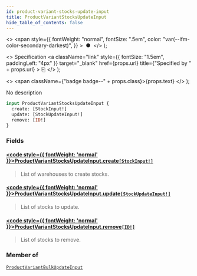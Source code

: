 ```yaml
---
id: product-variant-stocks-update-input
title: ProductVariantStocksUpdateInput
hide_table_of_contents: false
---
```


  <>
    <span
      style={{
        fontWeight: "normal",
        fontSize: ".5em",
        color: "var(--ifm-color-secondary-darkest)",
      }}
    >
      &nbsp;●&nbsp;
    </span>
  </>
);

  <>
    Specification
    <a
      className="link"
      style={{ fontSize: "1.5em", paddingLeft: "4px" }}
      target="\_blank"
      href={props.url}
      title={"Specified by " + props.url}
    >
      ⎘
    </a>
  </>
);

  <>
    <span className={"badge badge--" + props.class}>{props.text}</span>
  </>
);

No description

```graphql
input ProductVariantStocksUpdateInput {
  create: [StockInput!]
  update: [StockUpdateInput!]
  remove: [ID!]
}
```

### Fields

#### [<code style={{ fontWeight: 'normal' }}>ProductVariantStocksUpdateInput.<b>create</b></code>](#)<Bullet />[`[StockInput!]`](../../../api-reference/products/inputs/stock-input) <Badge class="secondary" text="list"/> <Badge class="secondary" text="input"/> <Badge class="secondary" text="products"/>

> List of warehouses to create stocks.

#### [<code style={{ fontWeight: 'normal' }}>ProductVariantStocksUpdateInput.<b>update</b></code>](#)<Bullet />[`[StockUpdateInput!]`](../../../api-reference/products/inputs/stock-update-input) <Badge class="secondary" text="list"/> <Badge class="secondary" text="input"/> <Badge class="secondary" text="products"/>

> List of stocks to update.

#### [<code style={{ fontWeight: 'normal' }}>ProductVariantStocksUpdateInput.<b>remove</b></code>](#)<Bullet />[`[ID!]`](../../../api-reference/miscellaneous/scalars/id) <Badge class="secondary" text="list"/> <Badge class="secondary" text="scalar"/> <Badge class="secondary" text="miscellaneous"/>

> List of stocks to remove.

### Member of

[`ProductVariantBulkUpdateInput`](../../../api-reference/products/inputs/product-variant-bulk-update-input) <Badge class="secondary" text="input"/>
